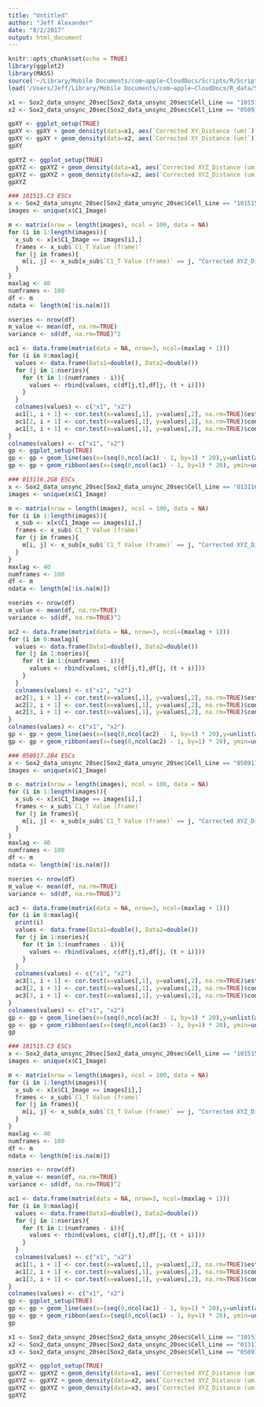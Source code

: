```yaml
---
title: "Untitled"
author: "Jeff Alexander"
date: "8/2/2017"
output: html_document
---
```


```r
knitr::opts_chunk$set(echo = TRUE)
library(ggplot2)
library(MASS)
source('~/Library/Mobile Documents/com~apple~CloudDocs/Scripts/R/Scripts/Rfunctions.R');
load('/Users/Jeff/Library/Mobile Documents/com~apple~CloudDocs/R_data/Sox2_data_080217.RData');
```

```r
x1 <- Sox2_data_unsync_20sec[Sox2_data_unsync_20sec$Cell_Line == "101515.C3_ESC",]
x2 <- Sox2_data_unsync_20sec[Sox2_data_unsync_20sec$Cell_Line == "050917.2B4_ESC",]

gpXY <- ggplot_setup(TRUE)
gpXY <- gpXY + geom_density(data=x1, aes(`Corrected XY_Distance (um)`), color="purple", fill="purple", alpha=0.3, size=1.0) + scale_x_continuous(limits=c(0,1.0), breaks=c(0, 0.25, 0.5, 0.75, 1.0)) + xlab("XY Distance (um)") + ylab("Normalized Density") + theme(axis.line.x = element_line(size=1.2, color="white"), axis.line.y = element_line(size=1.2, color="white")) + scale_y_continuous(limits=c(0,6), breaks=c(0, 2, 4, 6))
gpXY <- gpXY + geom_density(data=x2, aes(`Corrected XY_Distance (um)`), color="purple", fill="purple", alpha=0.3, size=1.0, linetype=2)
gpXY

gpXYZ <- ggplot_setup(TRUE)
gpXYZ <- gpXYZ + geom_density(data=x1, aes(`Corrected XYZ_Distance (um)`), color="purple", fill="purple", alpha=0.3, size=1.0) + scale_x_continuous(limits=c(0,1.0), breaks=c(0, 0.25, 0.5, 0.75, 1.0)) + xlab("XYZ Distance (um)") + ylab("Normalized Density") + theme(axis.line.x = element_line(size=1.2, color="white"), axis.line.y = element_line(size=1.2, color="white")) + scale_y_continuous(limits=c(0,6), breaks=c(0, 2, 4, 6))
gpXYZ <- gpXYZ + geom_density(data=x2, aes(`Corrected XYZ_Distance (um)`), color="purple", fill="purple", alpha=0.3, size=1.0, linetype=2)
gpXYZ
```

```r
### 101515.C3 ESCs
x <- Sox2_data_unsync_20sec[Sox2_data_unsync_20sec$Cell_Line == "101515.C3_ESC",]
images <- unique(x$C1_Image)

m <- matrix(nrow = length(images), ncol = 100, data = NA)
for (i in 1:length(images)){
  x_sub <- x[x$C1_Image == images[i],]
  frames <- x_sub$`C1_T Value (frame)`
  for (j in frames){
    m[i, j] <- x_sub[x_sub$`C1_T Value (frame)` == j, "Corrected XYZ_Distance (um)"]
  }
}
maxlag <- 40
numframes <- 100
df <- m
ndata <- length(m[!is.na(m)])

nseries <- nrow(df)
m_value <- mean(df, na.rm=TRUE)
variance <- sd(df, na.rm=TRUE)^2

ac1 <- data.frame(matrix(data = NA, nrow=3, ncol=(maxlag + 1)))
for (i in 0:maxlag){
  values <- data.frame(Data1=double(), Data2=double())
  for (j in 1:nseries){
    for (t in 1:(numframes - i)){
      values <- rbind(values, c(df[j,t],df[j, (t + i)]))
    }
  }
  colnames(values) <- c("x1", "x2")
  ac1[1, i + 1] <- cor.test(x=values[,1], y=values[,2], na.rm=TRUE)$estimate
  ac1[2, i + 1] <- cor.test(x=values[,1], y=values[,2], na.rm=TRUE)$conf.int[1]
  ac1[3, i + 1] <- cor.test(x=values[,1], y=values[,2], na.rm=TRUE)$conf.int[2]
}
colnames(values) <- c("x1", "x2")
gp <- ggplot_setup(TRUE)
gp <- gp + geom_line(aes(x=(seq(0,ncol(ac1) - 1, by=1) * 20),y=unlist(ac1[1,])), color="lightblue", size=1.0) + xlab("Time lag (sec)") + ylab("3D Distance Autocorrelation") + scale_y_continuous(limits = c(-0.25,1)) + scale_x_continuous(limits=c(0, 800))
gp <- gp + geom_ribbon(aes(x=(seq(0,ncol(ac1) - 1, by=1) * 20), ymin=unlist(ac1[2,]), ymax=unlist(ac1[3,])), fill="lightblue", alpha=0.6)

### 013116.2G8 ESCs
x <- Sox2_data_unsync_20sec[Sox2_data_unsync_20sec$Cell_Line == "013116.2G8_ESC",]
images <- unique(x$C1_Image)

m <- matrix(nrow = length(images), ncol = 100, data = NA)
for (i in 1:length(images)){
  x_sub <- x[x$C1_Image == images[i],]
  frames <- x_sub$`C1_T Value (frame)`
  for (j in frames){
    m[i, j] <- x_sub[x_sub$`C1_T Value (frame)` == j, "Corrected XYZ_Distance (um)"]
  }
}
maxlag <- 40
numframes <- 100
df <- m
ndata <- length(m[!is.na(m)])

nseries <- nrow(df)
m_value <- mean(df, na.rm=TRUE)
variance <- sd(df, na.rm=TRUE)^2

ac2 <- data.frame(matrix(data = NA, nrow=3, ncol=(maxlag + 1)))
for (i in 0:maxlag){
  values <- data.frame(Data1=double(), Data2=double())
  for (j in 1:nseries){
    for (t in 1:(numframes - i)){
      values <- rbind(values, c(df[j,t],df[j, (t + i)]))
    }
  }
  colnames(values) <- c("x1", "x2")
  ac2[1, i + 1] <- cor.test(x=values[,1], y=values[,2], na.rm=TRUE)$estimate
  ac2[2, i + 1] <- cor.test(x=values[,1], y=values[,2], na.rm=TRUE)$conf.int[1]
  ac2[3, i + 1] <- cor.test(x=values[,1], y=values[,2], na.rm=TRUE)$conf.int[2]
}
colnames(values) <- c("x1", "x2")
gp <- gp + geom_line(aes(x=(seq(0,ncol(ac2) - 1, by=1) * 20),y=unlist(ac2[1,])), color="salmon", size=1.0)
gp <- gp + geom_ribbon(aes(x=(seq(0,ncol(ac2) - 1, by=1) * 20), ymin=unlist(ac2[2,]), ymax=unlist(ac2[3,])), fill="salmon", alpha=0.6)

### 050917.2B4 ESCs
x <- Sox2_data_unsync_20sec[Sox2_data_unsync_20sec$Cell_Line == "050917.2B4_ESC",]
images <- unique(x$C1_Image)

m <- matrix(nrow = length(images), ncol = 100, data = NA)
for (i in 1:length(images)){
  x_sub <- x[x$C1_Image == images[i],]
  frames <- x_sub$`C1_T Value (frame)`
  for (j in frames){
    m[i, j] <- x_sub[x_sub$`C1_T Value (frame)` == j, "Corrected XYZ_Distance (um)"]
  }
}
maxlag <- 40
numframes <- 100
df <- m
ndata <- length(m[!is.na(m)])

nseries <- nrow(df)
m_value <- mean(df, na.rm=TRUE)
variance <- sd(df, na.rm=TRUE)^2

ac3 <- data.frame(matrix(data = NA, nrow=3, ncol=(maxlag + 1)))
for (i in 0:maxlag){
  print(i)
  values <- data.frame(Data1=double(), Data2=double())
  for (j in 1:nseries){
    for (t in 1:(numframes - i)){
      values <- rbind(values, c(df[j,t],df[j, (t + i)]))
    }
  }
  colnames(values) <- c("x1", "x2")
  ac3[1, i + 1] <- cor.test(x=values[,1], y=values[,2], na.rm=TRUE)$estimate
  ac3[2, i + 1] <- cor.test(x=values[,1], y=values[,2], na.rm=TRUE)$conf.int[1]
  ac3[3, i + 1] <- cor.test(x=values[,1], y=values[,2], na.rm=TRUE)$conf.int[2]
}
colnames(values) <- c("x1", "x2")
gp <- gp + geom_line(aes(x=(seq(0,ncol(ac3) - 1, by=1) * 20),y=unlist(ac3[1,])), color="orange", size=1.0)
gp <- gp + geom_ribbon(aes(x=(seq(0,ncol(ac3) - 1, by=1) * 20), ymin=unlist(ac3[2,]), ymax=unlist(ac3[3,])), fill="orange", alpha=0.6)
gp
```

```r
### 101515.C3 ESCs
x <- Sox2_data_unsync_20sec[Sox2_data_unsync_20sec$Cell_Line == "101515.C3_ESC",]
images <- unique(x$C1_Image)

m <- matrix(nrow = length(images), ncol = 100, data = NA)
for (i in 1:length(images)){
  x_sub <- x[x$C1_Image == images[i],]
  frames <- x_sub$`C1_T Value (frame)`
  for (j in frames){
    m[i, j] <- x_sub[x_sub$`C1_T Value (frame)` == j, "Corrected XYZ_Distance (um)"]
  }
}
maxlag <- 40
numframes <- 100
df <- m
ndata <- length(m[!is.na(m)])

nseries <- nrow(df)
m_value <- mean(df, na.rm=TRUE)
variance <- sd(df, na.rm=TRUE)^2

ac1 <- data.frame(matrix(data = NA, nrow=3, ncol=(maxlag + 1)))
for (i in 0:maxlag){
  values <- data.frame(Data1=double(), Data2=double())
  for (j in 1:nseries){
    for (t in 1:(numframes - i)){
      values <- rbind(values, c(df[j,t],df[j, (t + i)]))
    }
  }
  colnames(values) <- c("x1", "x2")
  ac1[1, i + 1] <- cor.test(x=values[,1], y=values[,2], na.rm=TRUE)$estimate
  ac1[2, i + 1] <- cor.test(x=values[,1], y=values[,2], na.rm=TRUE)$conf.int[1]
  ac1[3, i + 1] <- cor.test(x=values[,1], y=values[,2], na.rm=TRUE)$conf.int[2]
}
colnames(values) <- c("x1", "x2")
gp <- ggplot_setup(TRUE)
gp <- gp + geom_line(aes(x=(seq(0,ncol(ac1) - 1, by=1) * 20),y=unlist(ac1[1,])), color="lightblue", size=1.0) + xlab("Time lag (sec)") + ylab("3D Distance Autocorrelation") + scale_y_continuous(limits = c(-0.25,1)) + scale_x_continuous(limits=c(0, 800))
gp <- gp + geom_ribbon(aes(x=(seq(0,ncol(ac1) - 1, by=1) * 20), ymin=unlist(ac1[2,]), ymax=unlist(ac1[3,])), fill="lightblue", alpha=0.6)
gp
```

```r
x1 <- Sox2_data_unsync_20sec[Sox2_data_unsync_20sec$Cell_Line == "101515.C3_ESC",]
x2 <- Sox2_data_unsync_20sec[Sox2_data_unsync_20sec$Cell_Line == "013116.2G8_ESC",]
x3 <- Sox2_data_unsync_20sec[Sox2_data_unsync_20sec$Cell_Line == "050917.2B4_ESC",]

gpXYZ <- ggplot_setup(TRUE)
gpXYZ <- gpXYZ + geom_density(data=x1, aes(`Corrected XYZ_Distance (um)`), color="lightblue", fill="lightblue", alpha=0.3, size=1.0) + scale_x_continuous(limits=c(0,1.0), breaks=c(0, 0.25, 0.5, 0.75, 1.0)) + xlab("3D Distance (um)") + ylab("Normalized Density") + theme(axis.line.x = element_line(size=1.2, color="white"), axis.line.y = element_line(size=1.2, color="white")) + scale_y_continuous(limits=c(0,6), breaks=c(0, 2, 4, 6))
gpXYZ <- gpXYZ + geom_density(data=x2, aes(`Corrected XYZ_Distance (um)`), color="salmon", fill="salmon", alpha=0.3, size=1.0)
gpXYZ <- gpXYZ + geom_density(data=x3, aes(`Corrected XYZ_Distance (um)`), color="orange", fill="orange", alpha=0.3, size=1.0)
gpXYZ
```